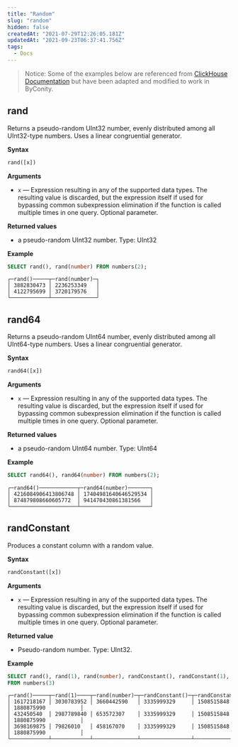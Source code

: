 ```yaml
---
title: "Random"
slug: "random"
hidden: false
createdAt: "2021-07-29T12:26:05.181Z"
updatedAt: "2021-09-23T06:37:41.756Z"
tags:
  - Docs
---
```


> Notice:
> Some of the examples below are referenced from [ClickHouse Documentation](https://clickhouse.com/docs/en/sql-reference/functions/) but have been adapted and modified to work in ByConity.

## rand

Returns a pseudo-random UInt32 number, evenly distributed among all UInt32-type numbers.
Uses a linear congruential generator.

**Syntax**

```sql
rand([x])
```

**Arguments**

- `x` — Expression resulting in any of the supported data types. The resulting value is discarded, but the expression itself if used for bypassing common subexpression elimination if the function is called multiple times in one query. Optional parameter.

**Returned values**

- a pseudo-random UInt32 number. Type: UInt32

**Example**

```sql
SELECT rand(), rand(number) FROM numbers(2);
```

```plain%20text
┌─rand()─────┬─rand(number)─┐
│ 3882830473 │ 2236253349   │
│ 4122795699 │ 3720179576   │
└────────────┴──────────────┘
```

## rand64

Returns a pseudo-random UInt64 number, evenly distributed among all UInt64-type numbers.
Uses a linear congruential generator.

**Syntax**

```sql
rand64([x])
```

**Arguments**

- `x` — Expression resulting in any of the supported data types. The resulting value is discarded, but the expression itself if used for bypassing common subexpression elimination if the function is called multiple times in one query. Optional parameter.

**Returned values**

- a pseudo-random UInt64 number. Type: UInt64

**Example**

```sql
SELECT rand64(), rand64(number) FROM numbers(2);
```

```plain%20text
┌─rand64()────────────┬─rand64(number)───────┐
│ 4216084906413806748 │ 17404981640646529534 │
│ 874879808660605772  │ 941470430861381566   │
└─────────────────────┴──────────────────────┘
```

## randConstant

Produces a constant column with a random value.

**Syntax**

```sql
randConstant([x])
```

**Arguments**

- `x` — Expression resulting in any of the supported data types. The resulting value is discarded, but the expression itself if used for bypassing common subexpression elimination if the function is called multiple times in one query. Optional parameter.

**Returned value**

- Pseudo-random number. Type: UInt32.

**Example**

```sql
SELECT rand(), rand(1), rand(number), randConstant(), randConstant(1), randConstant(number)
FROM numbers(3)
```

```plain%20text
┌─rand()─────┬─rand(1)────┬─rand(number)─┬─randConstant()─┬─randConstant(1)─┬─randConstant(number)─┐
│ 1617218167 │ 3030783952 │ 3660442590   │ 3335999329     │ 1508515848      │ 1880875990           │
│ 432450540  │ 2987789840 │ 653572307    │ 3335999329     │ 1508515848      │ 1880875990           │
│ 3698169875 │ 79826010   │ 458167070    │ 3335999329     │ 1508515848      │ 1880875990           │
└────────────┴────────────┴──────────────┴────────────────┴─────────────────┴──────────────────────┘
```
